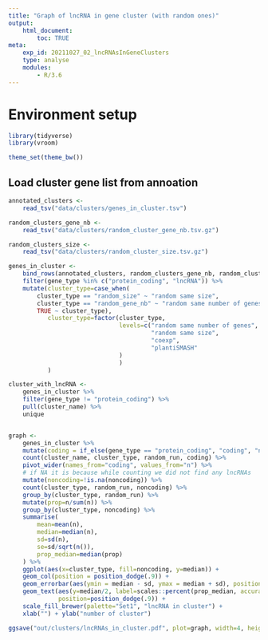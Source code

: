 ```yaml
---
title: "Graph of lncRNA in gene cluster (with random ones)"
output:
    html_document:
        toc: TRUE
meta:
    exp_id: 20211027_02_lncRNAsInGeneClusters
    type: analyse
    modules:
        - R/3.6
---
```


# Environment setup

```r

library(tidyverse)
library(vroom)

theme_set(theme_bw())

```

## Load cluster gene list from annoation

```r

annotated_clusters <- 
    read_tsv("data/clusters/genes_in_cluster.tsv")

random_clusters_gene_nb <-
    read_tsv("data/clusters/random_cluster_gene_nb.tsv.gz")

random_clusters_size <-
    read_tsv("data/clusters/random_cluster_size.tsv.gz")

genes_in_cluster <-
    bind_rows(annotated_clusters, random_clusters_gene_nb, random_clusters_size) %>%
    filter(gene_type %in% c("protein_coding", "lncRNA")) %>%
    mutate(cluster_type=case_when(
        cluster_type == "random_size" ~ "random same size",
        cluster_type == "random_gene_nb" ~ "random same number of genes",
        TRUE ~ cluster_type),
           cluster_type=factor(cluster_type,
                               levels=c("random same number of genes",
                                        "random same size",
                                        "coexp",
                                        "plantiSMASH"
                               )
                               )
           )

cluster_with_lncRNA <-
    genes_in_cluster %>%
    filter(gene_type != "protein_coding") %>%
    pull(cluster_name) %>%
    unique


graph <-
    genes_in_cluster %>%
    mutate(coding = if_else(gene_type == "protein_coding", "coding", "noncoding")) %>%
    count(cluster_name, cluster_type, random_run, coding) %>%
    pivot_wider(names_from="coding", values_from="n") %>%
    # if NA it is because while counting we did not find any lncRNAs
    mutate(noncoding=!is.na(noncoding)) %>%
    count(cluster_type, random_run, noncoding) %>%
    group_by(cluster_type, random_run) %>%
    mutate(prop=n/sum(n)) %>%
    group_by(cluster_type, noncoding) %>%
    summarise(
        mean=mean(n),
        median=median(n),
        sd=sd(n),
        se=sd/sqrt(n()),
        prop_median=median(prop)
    ) %>%
    ggplot(aes(x=cluster_type, fill=noncoding, y=median)) +
    geom_col(position = position_dodge(.9)) +
    geom_errorbar(aes(ymin = median - sd, ymax = median + sd), position = position_dodge(.9), width=.2) +
    geom_text(aes(y=median/2, label=scales::percent(prop_median, accuracy=1)),
              position=position_dodge(.9)) +
    scale_fill_brewer(palette="Set1", "lncRNA in cluster") +
    xlab("") + ylab("number of cluster")

ggsave("out/clusters/lncRNAs_in_cluster.pdf", plot=graph, width=4, height=3.5)


```
